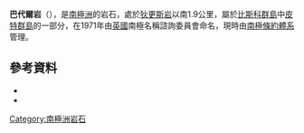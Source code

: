 {{Coord|65|20|S|65|23|W|source:GNIS|display=title}}

'''巴代爾岩'''（{{lang-en|Bardell Rock}}），是[[南極洲|南極洲]]的岩石，處於[[狄更斯岩|狄更斯岩]]以南1.9公里，屬於[[比斯科群島|比斯科群島]]中[[皮特群島|皮特群島]]的一部分，在1971年由[[英國|英國]]南極名稱諮詢委員會命名，現時由[[南極條約體系|南極條約體系]]管理。

==參考資料==
*{{cite gnis | type = antarid | id = 952| name = Bardell Rock | accessdate = 2011-05-19}}
*{{usgs-gazetteer|id=952}}

{{DEFAULTSORT:Bardell Rock}}
[[Category:南極洲岩石|Category:南極洲岩石]]


{{Biscoes-geo-stub}}
